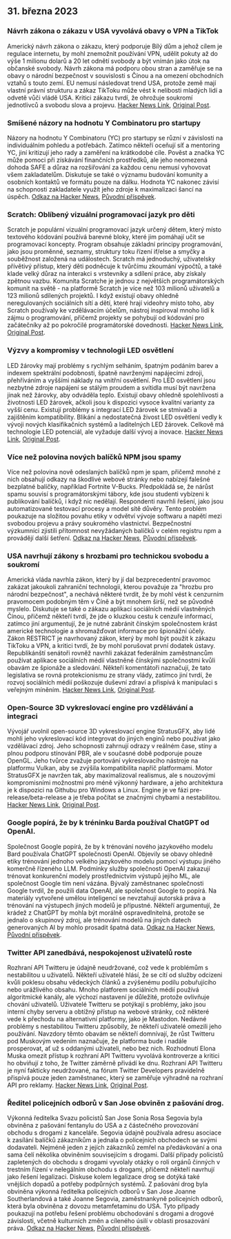 

<CallToAction />

<Steps>

## 31. března 2023

### Návrh zákona o zákazu v USA vyvolává obavy o VPN a TikTok

Americký návrh zákona o zákazu, který podporuje Bílý dům a jehož cílem je regulace internetu, by mohl znemožnit používání VPN, udělit pokuty až do výše 1 milionu dolarů a 20 let odnětí svobody a být vnímán jako útok na občanské svobody. Návrh zákona má podporu obou stran a zaměřuje se na obavy o národní bezpečnost v souvislosti s Čínou a na omezení obchodních vztahů s touto zemí. EU nemusí následovat trend USA, protože země mají vlastní právní strukturu a zákaz TikToku může vést k nelibosti mladých lidí a odvetě vůči vládě USA. Kritici zákazu tvrdí, že ohrožuje soukromí jednotlivců a svobodu slova a projevu.
[Hacker News Link](http://news.ycombinator.com/item?id=35366955), [Original Post](https://www.youtube.com/watch?v=FWQGA_n5Z4M).

### Smíšené názory na hodnotu Y Combinatoru pro startupy

Názory na hodnotu Y Combinatoru (YC) pro startupy se různí v závislosti na individuálním pohledu a potřebách. Zatímco někteří oceňují síť a mentoring YC, jiní kritizují jeho rady a zaměření na krátkodobé cíle. Pověst a značka YC může pomoci při získávání finančních prostředků, ale jeho neomezená dohoda SAFE a důraz na rozšiřování za každou cenu nemusí vyhovovat všem zakladatelům. Diskutuje se také o významu budování komunity a osobních kontaktů ve formátu pouze na dálku. Hodnota YC nakonec závisí na schopnosti zakladatele využít jeho zdroje k maximalizaci šancí na úspěch.
[Odkaz na Hacker News](http://news.ycombinator.com/item?id=35373019), [Původní příspěvek](https://acecreamu.substack.com/p/is-y-combinator-worth-the-money).

### Scratch: Oblíbený vizuální programovací jazyk pro děti

Scratch je populární vizuální programovací jazyk určený dětem, který místo textového kódování používá barevné bloky, které jim pomáhají učit se programovací koncepty. Program obsahuje základní principy programování, jako jsou proměnné, seznamy, struktury toku řízení if/else a smyčky a souběžnost založená na událostech. Scratch má jednoduchý, uživatelsky přívětivý přístup, který děti podněcuje k tvůrčímu zkoumání výpočtů, a také klade velký důraz na interakci s vrstevníky a sdílení práce, aby získaly zpětnou vazbu. Komunita Scratche je jednou z největších programátorských komunit na světě - na platformě Scratch je více než 103 milionů uživatelů a 123 milionů sdílených projektů. I když existují obavy ohledně neregulovaných sociálních sítí a dětí, které hrají videohry místo toho, aby Scratch používaly ke vzdělávacím účelům, nástroj inspiroval mnoho lidí k zájmu o programování, přičemž projekty se pohybují od kódování pro začátečníky až po pokročilé programátorské dovednosti.
[Hacker News Link](http://news.ycombinator.com/item?id=35373052), [Original Post](https://scratch.mit.edu/about).

### Výzvy a kompromisy v technologii LED osvětlení

LED žárovky mají problémy s rychlým selháním, špatným podáním barev a indexem spektrální podobnosti, špatně navrženými napájecími zdroji, přehříváním a vyššími náklady na vnitřní osvětlení. Pro LED osvětlení jsou nezbytné zdroje napájení se stálým proudem a svítidla musí být navržena jinak než žárovky, aby odváděla teplo. Existují obavy ohledně spolehlivosti a životnosti LED žárovek, ačkoli jsou k dispozici vysoce kvalitní varianty za vyšší cenu. Existují problémy s integrací LED žárovek se stmívači a zajištěním kompatibility. Blikání a nedostatečná živost LED osvětlení vedly k vývoji nových klasifikačních systémů a laditelných LED žárovek. Celkově má technologie LED potenciál, ale vyžaduje další vývoj a inovace.
[Hacker News Link](http://news.ycombinator.com/item?id=35371750), [Original Post](https://nymag.com/strategist/article/led-light-bulbs-investigation.html).

### Více než polovina nových balíčků NPM jsou spamy

Více než polovina nově odeslaných balíčků npm je spam, přičemž mnohé z nich obsahují odkazy na škodlivé webové stránky nebo nabízejí falešné bezplatné balíčky, například Fortnite V-Bucks. Předpokládá se, že nárůst spamu souvisí s programátorskými tábory, kde jsou studenti vybízeni k publikování balíčků, i když nic nedělají. Respondenti navrhli řešení, jako jsou automatizované testovací procesy a model sítě důvěry. Tento problém poukazuje na složitou povahu etiky v odvětví vývoje softwaru a napětí mezi svobodou projevu a právy soukromého vlastnictví. Bezpečnostní výzkumníci zjistili přítomnost nevyžádaných balíčků v celém registru npm a provádějí další šetření.
[Odkaz na Hacker News](http://news.ycombinator.com/item?id=35370728), [Původní příspěvek](https://blog.sandworm.dev/one-in-two-new-npm-packages-is-seo-spam-right-now).

### USA navrhují zákony s hrozbami pro technickou svobodu a soukromí

Americká vláda navrhla zákon, který by jí dal bezprecedentní pravomoc zakázat jakoukoli zahraniční technologii, kterou považuje za "hrozbu pro národní bezpečnost", a nechává některé tvrdit, že by mohl vést k cenzurním pravomocem podobným těm v Číně a být mnohem širší, než se původně myslelo. Diskutuje se také o zákazu aplikací sociálních médií vlastněných Čínou, přičemž někteří tvrdí, že jde o kluzkou cestu k cenzuře informací, zatímco jiní argumentují, že je nutné zabránit čínským společnostem krást americké technologie a shromažďovat informace pro špionážní účely. Zákon RESTRICT je navrhovaný zákon, který by mohl být použit k zákazu TikToku a VPN, a kritici tvrdí, že by mohl porušovat první dodatek ústavy. Republikánští senátoři rovněž navrhli zakázat federálním zaměstnancům používat aplikace sociálních médií vlastněné čínskými společnostmi kvůli obavám ze špionáže a sledování. Někteří komentátoři naznačují, že tato legislativa se rovná protekcionismu ze strany vlády, zatímco jiní tvrdí, že rozvoj sociálních médií poškozuje duševní zdraví a přispívá k manipulaci s veřejným míněním.
[Hacker News Link](http://news.ycombinator.com/item?id=35369075), [Original Post](https://www.vice.com/en/article/4a3ddb/restrict-act-insanely-broad-ban-tiktok-vpns).

### Open-Source 3D vykreslovací engine pro vzdělávání a integraci

Vývojář uvolnil open-source 3D vykreslovací engine StratusGFX, aby lidé mohli jeho vykreslovací kód integrovat do jiných enginů nebo používat jako vzdělávací zdroj. Jeho schopnosti zahrnují odrazy v reálném čase, stíny a plnou podporu stínování PBR, ale v současné době podporuje pouze OpenGL. Jeho tvůrce zvažuje portování vykreslovacího nástroje na platformu Vulkan, aby se zvýšila kompatibilita napříč platformami. Motor StratusGFX je navržen tak, aby maximalizoval realismus, ale s nouzovými kompromisními možnostmi pro méně výkonný hardware, a jeho architektura je k dispozici na Githubu pro Windows a Linux. Engine je ve fázi pre-release/beta-release a je třeba počítat se značnými chybami a nestabilitou.
[Hacker News Link](http://news.ycombinator.com/item?id=35370284), [Original Post](https://github.com/KTStephano/StratusGFX).

### Google popírá, že by k tréninku Barda používal ChatGPT od OpenAI.

Společnost Google popírá, že by k trénování nového jazykového modelu Bard používala ChatGPT společnosti OpenAI. Objevily se obavy ohledně etiky trénování jednoho velkého jazykového modelu pomocí výstupu jiného komerčně řízeného LLM. Podmínky služby společnosti OpenAI zakazují trénovat konkurenční modely prostřednictvím výstupů jejího ML, ale společnost Google tím není vázána. Bývalý zaměstnanec společnosti Google tvrdil, že použili data OpenAI, ale společnost Google to popírá. Na materiály vytvořené umělou inteligencí se nevztahují autorská práva a trénování na výstupech jiných modelů je přípustné. Někteří argumentují, že krádež z ChatGPT by mohla být morálně ospravedlnitelná, protože se jednalo o skupinový zdroj, ale trénování modelů na jiných datech generovaných AI by mohlo prosadit špatná data.
[Odkaz na Hacker News](http://news.ycombinator.com/item?id=35370915), [Původní příspěvek](https://twitter.com/steventey/status/1641267979399704576).

### Twitter API zanedbává, nespokojenost uživatelů roste

Rozhraní API Twitteru je údajně neudržované, což vede k problémům s nestabilitou u uživatelů. Někteří uživatelé hlásí, že se cítí od služby odcizeni kvůli poklesu obsahu vědeckých článků a zvýšenému podílu pobuřujícího nebo urážlivého obsahu. Mnoho platforem sociálních médií používá algoritmické kanály, ale výchozí nastavení je důležité, protože ovlivňuje chování uživatelů. Uživatelé Twitteru se potýkají s problémy, jako jsou interní chyby serveru a obtížný přístup na webové stránky, což některé vede k přechodu na alternativní platformy, jako je Mastodon. Nedávné problémy s nestabilitou Twitteru způsobily, že někteří uživatelé omezili jeho používání. Navzdory těmto obavám se někteří domnívají, že růst Twitteru pod Muskovým vedením naznačuje, že platforma bude i nadále prosperovat, ať už s oddanými uživateli, nebo bez nich. Rozhodnutí Elona Muska omezit přístup k rozhraní API Twitteru vyvolává kontroverze a kritici ho obviňují z toho, že Twitter záměrně přivádí ke dnu. Rozhraní API Twitteru je nyní fakticky neudržované, na fórum Twitter Developers pravidelně přispívá pouze jeden zaměstnanec, který se zaměřuje výhradně na rozhraní API pro reklamy.
[Hacker News Link](http://news.ycombinator.com/item?id=35370152), [Original Post](https://snarfed.org/the-twitter-api-is-now-effectively-unmaintained).

### Ředitel policejních odborů v San Jose obviněn z pašování drog.

Výkonná ředitelka Svazu policistů San Jose Sonia Rosa Segovia byla obviněna z pašování fentanylu do USA a z částečného provozování obchodu s drogami z kanceláře. Segovia údajně používala adresu asociace k zasílání balíčků zákazníkům a jednala o policejních obchodech se svými dodavateli. Nejméně jeden z jejích zákazníků zemřel na předávkování a ona sama čelí několika obviněním souvisejícím s drogami. Další případy policistů zapletených do obchodu s drogami vyvolaly otázky o roli orgánů činných v trestním řízení v nelegálním obchodu s drogami, přičemž někteří navrhují jako řešení legalizaci. Diskuse kolem legalizace drog se dotýká také vnějších dopadů a potřeby podpůrných systémů. Z pašování drog byla obviněna výkonná ředitelka policejních odborů v San Jose Joanne Southerlandová a také Joanne Segovia, zaměstnankyně policejních odborů, která byla obviněna z dovozu metamfetaminu do USA. Tyto případy poukazují na potřebu řešení problému obchodování s drogami a drogové závislosti, včetně kulturních změn a cíleného úsilí v oblasti prosazování práva.
[Odkaz na Hacker News](http://news.ycombinator.com/item?id=35376488), [Původní příspěvek](https://www.washingtonexaminer.com/news/crime/san-jose-police-union-director-smuggle-fentanyl-charge).

</Steps>
